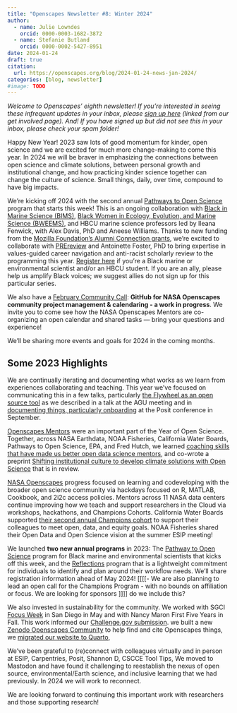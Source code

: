 ```yaml
---
title: "Openscapes Newsletter #8: Winter 2024"
author:
  - name: Julie Lowndes
    orcid: 0000-0003-1682-3872
  - name: Stefanie Butland
    orcid: 0000-0002-5427-8951  
date: 2024-01-24
draft: true
citation: 
  url: https://openscapes.org/blog/2024-01-24-news-jan-2024/
categories: [blog, newsletter]
#image: TODO
---
```


*Welcome to Openscapes’ eighth newsletter! If you’re interested in seeing these infrequent updates in your inbox, please [sign up here](https://docs.google.com/forms/d/e/1FAIpQLSdgVXRp3V-w94GPWkR31RUfyBl37EphdQSlCOcnyeNlf8OLWw/viewform) (linked from our get involved page). And! If you have signed up but did not see this in your inbox, please check your spam folder!*

Happy New Year! 2023 saw lots of good momentum for kinder, open science and we are excited for much more change-making to come this year. In 2024 we will be braver in emphasizing the connections between open science and climate solutions, between personal growth and institutional change, and how practicing kinder science together can change the culture of science. Small things, daily, over time, compound to have big impacts.

We're kicking off 2024 with the second annual [Pathways to Open Science](https://openscapes.github.io/pathways-to-open-science/) program that starts this week! This is an ongoing collaboration with [Black in Marine Science (BIMS)](https://www.blackinmarinescience.org/), [Black Women in Ecology, Evolution, and Marine Science (BWEEMS)](https://www.bweems.org/), and HBCU marine science professors led by Ileana Fenwick, with Alex Davis, PhD and Aneese Williams. Thanks to new funding from the [Mozilla Foundation's Alumni Connection grants](https://foundation.mozilla.org/en/blog/mozilla-announces-first-ever-alumni-connection-grant-finalists/), we're excited to collaborate with [PREreview](https://prereview.org/) and Antoinette Foster, PhD to bring expertise in values-guided career navigation and anti-racist scholarly review to the programming this year. [Register here](https://zoom.us/meeting/register/tJ0ldempqDIrHtQ4KqAbr442Tm0xl4-h_dtC) if you're a Black marine or environmental scientist and/or an HBCU student. If you are an ally, please help us amplify Black voices; we suggest allies do not sign up for this particular series.

We also have a [February Community Call](TODO LINK): **GitHub for NASA Openscapes community project management & calendaring - a work in progress**. We invite you to come see how the NASA Openscapes Mentors are co-organizing an open calendar and shared tasks — bring your questions and experience!

We'll be sharing more events and goals for 2024 in the coming months.


## Some 2023 Highlights

We are continually iterating and documenting what works as we learn from experiences collaborating and teaching. This year we've focused on communicating this in a few talks, particularly [the Flywheel as an open source tool](https://openscapes.org/blog/2024-01-18-agu-talk-2023/) as we described in a talk at the AGU meeting and in [documenting things, particularly onboarding](https://openscapes.org/blog/2023-09-27-documenting-things-posit-conf/) at the Posit conference in September.

[Openscapes Mentors](https://openscapes.org/team) were an important part of the Year of Open Science. Together, across NASA Earthdata, NOAA Fisheries, California Water Boards, Pathways to Open Science, EPA, and Fred Hutch, we learned [coaching skills that have made us better open data science mentors](https://openscapes.org/blog/2023-05-17-mentor-coach/), and co-wrote a preprint [ Shifting institutional culture to develop climate solutions with Open Science](https://eartharxiv.org/repository/view/5948/) that is in review.

[NASA Openscapes](https://nasa-openscapes.github.io) progress focused on learning and codeveloping with the broader open science community via hackdays focused on R, MATLAB, Cookbook, and 2i2c access policies. Mentors across 11 NASA data centers continue improving how we teach and support researchers in the Cloud via workshops, hackathons, and Champions Cohorts. California Water Boards supported [their second annual Champions cohort](https://openscapes.org/blog/2023-12-13-waterboards/) to support their colleagues to meet open, data, and equity goals. NOAA Fisheries shared their Open Data and Open Science vision at the summer ESIP meeting! 

We launched **two new annual programs** in 2023: The [Pathway to Open Science](https://openscapes.org/blog/2023-04-26-pathways-report/) program for Black marine and environmental scientists that kicks off this week, and the [Reflections](https://openscapes.org/blog/2023-09-06-reflections-2023/) program that is a lightweight commitment for individuals to identify and plan around their workflow needs. We'll share registration information ahead of May 2024!
[[[[- We are also planning to lead an open call for the Champions Program - with no bounds on affiliation or focus. We are looking for sponsors ]]]] do we include this?
  
We also invested in sustainability for the community. We worked with SGCI [Focus Week]() in San Diego in May and with Nancy Maron First Five Years in Fall. This work informed our [Challenge.gov submission](LINK TO GOOGLE DOC).  we built a new [Zenodo Openscapes Community](https://openscapes.org/blog/2023-05-31-zenodo-community/) to help find and cite Openscapes things, we [migrated our website to Quarto](TODO LINK TO BLOG), 

We've been grateful to (re)connect with colleagues virtually and in person at ESIP, Carpentries, Posit, Shannon D, CSCCE Tool Tips, We moved to Mastodon and have found it challenging to reestablish the nexus of open source, environmental/Earth science, and inclusive learning that we had previously. In 2024 we will work to reconnect.

We are looking forward to continuing this important work with researchers and those supporting research! 


